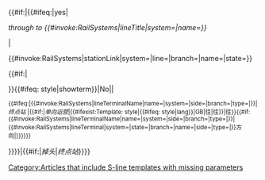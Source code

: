 {{#if:{{{next|}}}|{{#ifeq:{{{through|}}}|yes|<div>''through to {{#invoke:RailSystems|lineTitle|system={{{system}}}|name={{{next|}}}}}''</div>|<div>{{#invoke:RailSystems|stationLink|system={{{system}}}|line={{{line}}}|branch={{{branch|}}}|name={{{next}}}|state={{{state}}}}}</div>{{#if:{{{note|}}}|<div style="font-size: smaller;">{{{note}}}</div>}}{{#ifeq:{{{{{system}}} style|showterm}}|No||<div style="font-size: smaller;">{{#ifeq:{{{next}}}|{{#invoke:RailSystems|lineTerminalName|name={{{line}}}|system={{{system}}}|side={{{side}}}|branch={{{branch|}}}|type={{{type|}}}|}}| ''终点站'' |{{#if:{{{oneway|}}}|''单向运营''|{{#ifexist:Template:{{{system}}} style|{{#ifeq:{{{{{system}}} style|lang}}|GB|往|往}}|往}}{{#if:{{#invoke:RailSystems|lineTerminalName|name={{{line}}}|system={{{system}}}|side={{{side}}}|branch={{{branch|}}}|type={{{type|}}}|}}|{{#invoke:RailSystems|lineTerminal|system={{{system}}}|state={{{state}}}|branch={{{branch|}}}|name={{{line}}}|side={{{side}}}|type={{{type|}}}|}}方向|<includeonly>[[Category:Articles that include S-line templates with missing parameters]]</includeonly>}}}}}}</div>}}}}|{{#if:{{{round|}}}|''掉头''|''终点站''}}}}